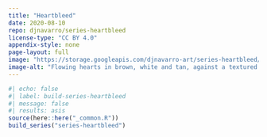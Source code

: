 ```yaml
---
title: "Heartbleed"
date: 2020-08-10
repo: djnavarro/series-heartbleed
license-type: "CC BY 4.0"
appendix-style: none
page-layout: full
image: "https://storage.googleapis.com/djnavarro-art/series-heartbleed/800/turmite_59_000000.png"
image-alt: "Flowing hearts in brown, white and tan, against a textured background"
---
```

   
::: {.grid}
  
```r
#| echo: false
#| label: build-series-heartbleed
#| message: false
#| results: asis
source(here::here("_common.R"))
build_series("series-heartbleed")
```
   
:::
   
